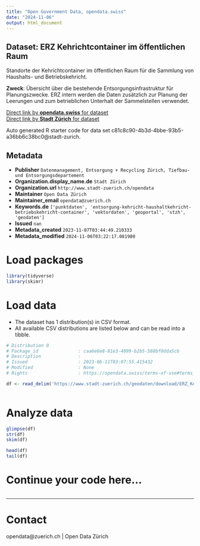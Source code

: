 ```yaml
---
title: "Open Government Data, opendata.swiss"
date: "2024-11-06"
output: html_document
---
```


## Dataset: ERZ Kehrichtcontainer im öffentlichen Raum

Standorte der Kehrichtcontainer im öffentlichen Raum für die Sammlung von Haushalts- und Betriebskehricht.

**Zweck**: Übersicht über die bestehende Entsorgungsinfrastruktur für Planungszwecke. ERZ intern werden die Daten zusätzlich zur Planung der Leerungen und zum betrieblichen Unterhalt der Sammelstellen verwendet.

[Direct link by **opendata.swiss** for dataset](https://opendata.swiss/de/dataset/erz-kehrichtcontainer-im-offentlichen-raum)<br>
[Direct link by **Stadt Zürich** for dataset](https://data.stadt-zuerich.ch/dataset/geo_erz_kehrichtcontainer_im_oeffentlichen_raum)

Auto generated R starter code for data set c81c8c90-4b3d-4bbe-93b5-a36bb6c38bc0@stadt-zurich.

## Metadata

- **Publisher** `Datenmanagement, Entsorgung + Recycling Zürich, Tiefbau- und Entsorgungsdepartement`
- **Organization.display_name.de** `Stadt Zürich`
- **Organization.url** `http://www.stadt-zuerich.ch/opendata`
- **Maintainer** `Open Data Zürich`
- **Maintainer_email** `opendata@zuerich.ch`
- **Keywords.de** `['punktdaten', 'entsorgung-kehricht-haushaltkehricht-betriebskehricht-container', 'vektordaten', 'geoportal', 'stzh', 'geodaten']`
- **Issued** `nan`
- **Metadata_created** `2023-11-07T03:44:49.210333`
- **Metadata_modified** `2024-11-06T03:22:17.081980`


# Load packages

```r

library(tidyverse)
library(skimr)

```

# Load data

-   The dataset has 1 distribution(s) in CSV format.
-   All available CSV distributions are listed below and can be read into a tibble.

```r

# Distribution 0
# Package_id               : caa6e6e8-81e3-4099-b2b5-588bf0dda5cb
# Description              : 
# Issued                   : 2023-06-11T03:07:55.415432
# Modified                 : None
# Rights                   : https://opendata.swiss/terms-of-use#terms_open

df <- read_delim('https://www.stadt-zuerich.ch/geodaten/download/ERZ_Kehrichtcontainer_im_oeffentlichen_Raum?format=10008')



```

# Analyze data

```r

glimpse(df)
str(df)
skim(df)

head(df)
tail(df)

```

# Continue your code here...

```r

```

------------------------------------------------------------------------

# Contact

opendata@zuerich.ch | Open Data Zürich
